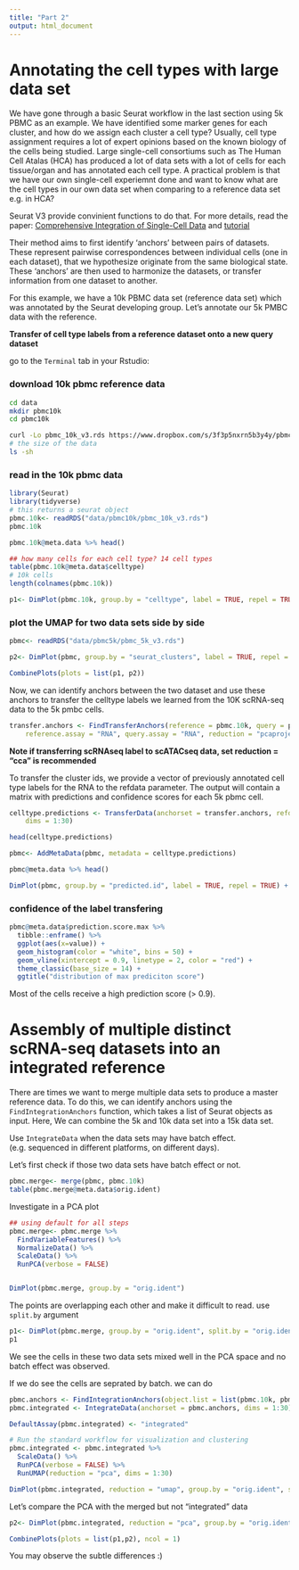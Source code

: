 ```yaml
---
title: "Part 2"
output: html_document
---
```


# Annotating the cell types with large data set

We have gone through a basic Seurat workflow in the last section using 5k PBMC as an example. We have identified some marker genes for each cluster, and how do we assign each cluster a cell type? Usually, cell type assignment requires a lot of expert opinions based on the known biology of the cells being studied. Large single-cell consortiums such as The Human Cell Atalas (HCA) has produced a lot of data sets with a lot of cells for each tissue/organ and has annotated each cell type. A practical problem is that we have our own single-cell experiemnt done and want to know what are the cell types in our own data set when comparing to a reference data set e.g. in HCA?

Seurat V3 provide convinient functions to do that. For more details, read the paper: [Comprehensive Integration of Single-Cell Data](https://www.biorxiv.org/content/10.1101/460147v1) and [tutorial](https://satijalab.org/seurat/v3.0/integration.html)

Their method aims to first identify ‘anchors’ between pairs of datasets. These represent pairwise correspondences between individual cells (one in each dataset), that we hypothesize originate from the same biological state. These ‘anchors’ are then used to harmonize the datasets, or transfer information from one dataset to another.

For this example, we have a 10k PBMC data set (reference data set) which was annotated by the Seurat developing group. Let's annotate our 5k PMBC data with the reference.

**Transfer of cell type labels from a reference dataset onto a new query dataset**

go to the `Terminal` tab in your Rstudio:

### download 10k pbmc reference data

```bash
cd data
mkdir pbmc10k
cd pbmc10k

curl -Lo pbmc_10k_v3.rds https://www.dropbox.com/s/3f3p5nxrn5b3y4y/pbmc_10k_v3.rds?dl=1 
# the size of the data
ls -sh
```


### read in the 10k pbmc data 

```r
library(Seurat)
library(tidyverse)
# this returns a seurat object
pbmc.10k<- readRDS("data/pbmc10k/pbmc_10k_v3.rds")
pbmc.10k
```

```r
pbmc.10k@meta.data %>% head()

## how many cells for each cell type? 14 cell types
table(pbmc.10k@meta.data$celltype)
# 10k cells
length(colnames(pbmc.10k))

p1<- DimPlot(pbmc.10k, group.by = "celltype", label = TRUE, repel = TRUE) + NoLegend() + ggtitle("10k pbmc")

```

### plot the UMAP for two data sets side by side

```r
pbmc<- readRDS("data/pbmc5k/pbmc_5k_v3.rds")

p2<- DimPlot(pbmc, group.by = "seurat_clusters", label = TRUE, repel = TRUE) + NoLegend() + ggtitle("5k pbmc")

CombinePlots(plots = list(p1, p2))
```

Now, we can identify anchors between the two dataset and use these anchors to transfer the celltype labels we learned from the 10K scRNA-seq data to the 5k pmbc cells.

```r
transfer.anchors <- FindTransferAnchors(reference = pbmc.10k, query = pbmc, features = VariableFeatures(object = pbmc.10k), 
    reference.assay = "RNA", query.assay = "RNA", reduction = "pcaproject")
```

**Note if transferring scRNAseq label to scATACseq data, set reduction = "cca" is recommended**

To transfer the cluster ids, we provide a vector of previously annotated cell type labels for the RNA to the refdata parameter. The output will contain a matrix with predictions and confidence scores for each 5k pbmc cell.


```r
celltype.predictions <- TransferData(anchorset = transfer.anchors, refdata = pbmc.10k$celltype, 
    dims = 1:30)

head(celltype.predictions)

pbmc<- AddMetaData(pbmc, metadata = celltype.predictions)

pbmc@meta.data %>% head()

DimPlot(pbmc, group.by = "predicted.id", label = TRUE, repel = TRUE) + NoLegend() + ggtitle("5k pbmc")
```

### confidence of the label transfering

```r
pbmc@meta.data$prediction.score.max %>%
  tibble::enframe() %>%
  ggplot(aes(x=value)) + 
  geom_histogram(color = "white", bins = 50) +
  geom_vline(xintercept = 0.9, linetype = 2, color = "red") + 
  theme_classic(base_size = 14) +
  ggtitle("distribution of max prediciton score")
```

Most of the cells receive a high prediction score (> 0.9).


# Assembly of multiple distinct scRNA-seq datasets into an integrated reference

There are times we want to merge multiple data sets to produce a master reference data. To do this,
we can identify anchors using the `FindIntegrationAnchors` function, which takes a list of Seurat objects as input. Here, We can combine the 5k and 10k data set into a 15k data set.  

Use `IntegrateData` when the data sets may have batch effect. (e.g. sequenced in different platforms, on different days).

Let's first check if those two data sets have batch effect or not.

```r
pbmc.merge<- merge(pbmc, pbmc.10k)
table(pbmc.merge@meta.data$orig.ident)
```

Investigate in a PCA plot 

```r
## using default for all steps
pbmc.merge<- pbmc.merge %>% 
  FindVariableFeatures() %>% 
  NormalizeData() %>% 
  ScaleData() %>% 
  RunPCA(verbose = FALSE)


DimPlot(pbmc.merge, group.by = "orig.ident")
```

The points are overlapping each other and make it difficult to read.
use `split.by` argument

```r
p1<- DimPlot(pbmc.merge, group.by = "orig.ident", split.by = "orig.ident")
p1
```

We see the cells in these two data sets mixed well in the PCA space and no batch effect was observed.

If we do see the cells are seprated by batch. we can do 

```r
pbmc.anchors <- FindIntegrationAnchors(object.list = list(pbmc.10k, pbmc), dims = 1:30)
pbmc.integrated <- IntegrateData(anchorset = pbmc.anchors, dims = 1:30)

DefaultAssay(pbmc.integrated) <- "integrated"

# Run the standard workflow for visualization and clustering
pbmc.integrated <- pbmc.integrated %>%
  ScaleData() %>% 
  RunPCA(verbose = FALSE) %>%
  RunUMAP(reduction = "pca", dims = 1:30)

DimPlot(pbmc.integrated, reduction = "umap", group.by = "orig.ident", split.by = "orig.ident")

```

Let's compare the PCA with the merged but not "integrated" data

```r
p2<- DimPlot(pbmc.integrated, reduction = "pca", group.by = "orig.ident", split.by = "orig.ident")

CombinePlots(plots = list(p1,p2), ncol = 1)
```

You may observe the subtle differences :)
